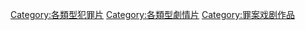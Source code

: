 [[Category:各類型犯罪片|Category:各類型犯罪片]]
[[Category:各類型劇情片|Category:各類型劇情片]]
[[Category:罪案戏剧作品|Category:罪案戏剧作品]]